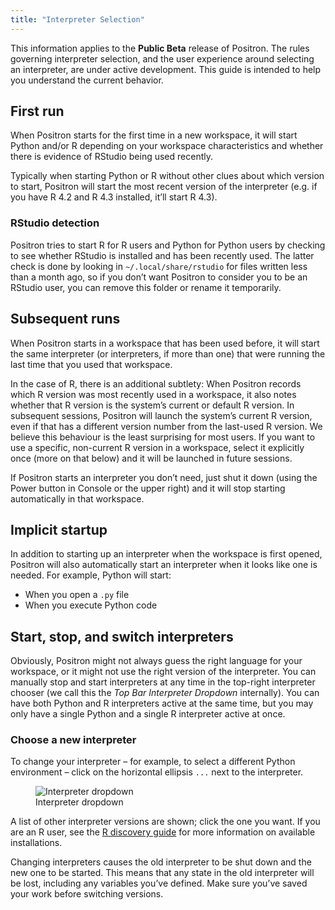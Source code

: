 ```yaml
---
title: "Interpreter Selection"
---
```


:::{.callout-note}
This information applies to the **Public Beta** release of Positron. The rules governing interpreter selection, and the user experience around selecting an interpreter, are under active development. This guide is intended to help you understand the current behavior.
:::

## First run

When Positron starts for the first time in a new workspace, it will start Python and/or R depending on your workspace characteristics and whether there is evidence of RStudio being used recently.

Typically when starting Python or R without other clues about which version to start, Positron will start the most recent version of the interpreter (e.g. if you have R 4.2 and R 4.3 installed, it'll start R 4.3).

### RStudio detection

Positron tries to start R for R users and Python for Python users by checking to see whether RStudio is installed and has been recently used. The latter check is done by looking in `~/.local/share/rstudio` for files written less than a month ago, so if you don't want Positron to consider you to be an RStudio user, you can remove this folder or rename it temporarily.

## Subsequent runs

When Positron starts in a workspace that has been used before, it will start the same interpreter (or interpreters, if more than one) that were running the last time that you used that workspace.

In the case of R, there is an additional subtlety:
When Positron records which R version was most recently used in a workspace, it also notes whether that R version is the system's current or default R version.
In subsequent sessions, Positron will launch the system's current R version, even if that has a different version number from the last-used R version.
We believe this behaviour is the least surprising for most users.
If you want to use a specific, non-current R version in a workspace, select it explicitly once (more on that below) and it will be launched in future sessions.

If Positron starts an interpreter you don't need, just shut it down (using the Power button in Console or the upper right) and it will stop starting automatically in that workspace.

## Implicit startup

In addition to starting up an interpreter when the workspace is first opened, Positron will also automatically start an interpreter when it looks like one is needed. For example, Python will start:

- When you open a `.py` file
- When you execute Python code

## Start, stop, and switch interpreters

Obviously, Positron might not always guess the right language for your workspace, or it might not use the right version of the interpreter. You can manually stop and start interpreters at any time in the top-right interpreter chooser (we call this the _Top Bar Interpreter Dropdown_ internally). You can have both Python and R interpreters active at the same time, but you may only have a single Python and a single R interpreter active at once.

### Choose a new interpreter

To change your interpreter -- for example, to select a different Python environment -- click on the horizontal ellipsis `...` next to the interpreter.

![Interpreter dropdown](images/tbid.png)

A list of other interpreter versions are shown; click the one you want.
If you are an R user, see the [R discovery guide](r-installations.qmd) for more information on available installations.

:::{.callout-warning}
Changing interpreters causes the old interpreter to be shut down and the new one to be started. This means that any state in the old interpreter will be lost, including any variables you've defined. Make sure you've saved your work before switching versions.
:::
